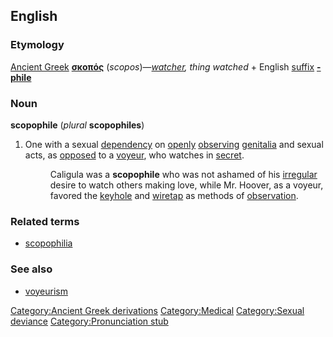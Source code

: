 ==English==
===Etymology===
[[Ancient Greek]] '''[[σκοπός]]''' (''scopos'')&mdash;''[[watcher]], thing watched'' + English [[suffix]] '''[[-phile]]'''

===Noun===
'''scopophile''' (''plural'' '''scopophiles''')

# One with a sexual [[dependency]] on [[openly]] [[observe|observing]] [[genitalia]] and sexual acts, as [[oppose]]d to a [[voyeur]], who watches in [[secret]].
#:Caligula was a '''scopophile''' who was not ashamed of his [[irregular]] desire to watch others making love, while Mr. Hoover, as a voyeur, favored the [[keyhole]] and [[wiretap]] as methods of [[observation]].

===Related terms===
* [[scopophilia]]

===See also===
* [[voyeurism]]

[[Category:Ancient Greek derivations]]
[[Category:Medical]]
[[Category:Sexual deviance]]
[[Category:Pronunciation stub]]